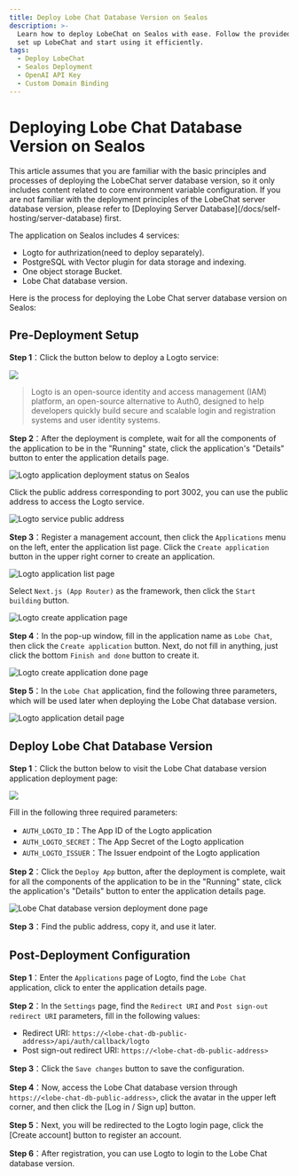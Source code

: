 ```yaml
---
title: Deploy Lobe Chat Database Version on Sealos
description: >-
  Learn how to deploy LobeChat on Sealos with ease. Follow the provided steps to
  set up LobeChat and start using it efficiently.
tags:
  - Deploy LobeChat
  - Sealos Deployment
  - OpenAI API Key
  - Custom Domain Binding
---
```


# Deploying Lobe Chat Database Version on Sealos

<Callout type="info">
  This article assumes that you are familiar with the basic principles and processes of deploying
  the LobeChat server database version, so it only includes content related to core environment
  variable configuration. If you are not familiar with the deployment principles of the LobeChat
  server database version, please refer to [Deploying Server
  Database](/docs/self-hosting/server-database) first.
</Callout>

The application on Sealos includes 4 services:

- Logto for authrization(need to deploy separately).
- PostgreSQL with Vector plugin for data storage and indexing.
- One object storage Bucket.
- Lobe Chat database version.

Here is the process for deploying the Lobe Chat server database version on Sealos:

## Pre-Deployment Setup

**Step 1**：Click the button below to deploy a Logto service:

[![](https://raw.githubusercontent.com/labring-actions/templates/main/Deploy-on-Sealos.svg)](https://template.usw.sealos.io/deploy?templateName=logto)

> Logto is an open-source identity and access management (IAM) platform, an open-source alternative to Auth0, designed to help developers quickly build secure and scalable login and registration systems and user identity systems.

**Step 2**：After the deployment is complete, wait for all the components of the application to be in the "Running" state, click the application's "Details" button to enter the application details page.

![Logto application deployment status on Sealos](https://raw.githubusercontent.com/labring-actions/templates/main/template/lobe-chat-db/images/logto-app-deployment-status-sealos-en.png)

Click the public address corresponding to port 3002, you can use the public address to access the Logto service.

![Logto service public address](https://raw.githubusercontent.com/labring-actions/templates/main/template/lobe-chat-db/images/logto-public-address-en.png)

**Step 3**：Register a management account, then click the `Applications` menu on the left, enter the application list page. Click the `Create application` button in the upper right corner to create an application.

![Logto application list page](https://raw.githubusercontent.com/labring-actions/templates/main/template/lobe-chat-db/images/logto-application-list.png)

Select `Next.js (App Router)` as the framework, then click the `Start building` button.

![Logto create application page](https://raw.githubusercontent.com/labring-actions/templates/main/template/lobe-chat-db/images/logto-create-application.png)

**Step 4**：In the pop-up window, fill in the application name as `Lobe Chat`, then click the `Create application` button. Next, do not fill in anything, just click the bottom `Finish and done` button to create it.

![Logto create application done page](https://raw.githubusercontent.com/labring-actions/templates/main/template/lobe-chat-db/images/logto-create-application-done.png)

**Step 5**：In the `Lobe Chat` application, find the following three parameters, which will be used later when deploying the Lobe Chat database version.

![Logto application detail page](https://raw.githubusercontent.com/labring-actions/templates/main/template/lobe-chat-db/images/logto-app-detail.png)

## Deploy Lobe Chat Database Version

**Step 1**：Click the button below to visit the Lobe Chat database version application deployment page:

[![](https://raw.githubusercontent.com/labring-actions/templates/main/Deploy-on-Sealos.svg)](https://template.usw.sealos.io/deploy?templateName=lobe-chat-db)

Fill in the following three required parameters:

- `AUTH_LOGTO_ID`：The App ID of the Logto application
- `AUTH_LOGTO_SECRET`：The App Secret of the Logto application
- `AUTH_LOGTO_ISSUER`：The Issuer endpoint of the Logto application

**Step 2**：Click the `Deploy App` button, after the deployment is complete, wait for all the components of the application to be in the "Running" state, click the application's "Details" button to enter the application details page.

![Lobe Chat database version deployment done page](https://raw.githubusercontent.com/labring-actions/templates/main/template/lobe-chat-db/images/lobe-chat-db-deployment-done-en.png)

**Step 3**：Find the public address, copy it, and use it later.

## Post-Deployment Configuration

**Step 1**：Enter the `Applications` page of Logto, find the `Lobe Chat` application, click to enter the application details page.

**Step 2**：In the `Settings` page, find the `Redirect URI` and `Post sign-out redirect URI` parameters, fill in the following values:

- Redirect URI: `https://<lobe-chat-db-public-address>/api/auth/callback/logto`
- Post sign-out redirect URI: `https://<lobe-chat-db-public-address>`

**Step 3**：Click the `Save changes` button to save the configuration.

**Step 4**：Now, access the Lobe Chat database version through `https://<lobe-chat-db-public-address>`, click the avatar in the upper left corner, and then click the \[Log in / Sign up] button.

**Step 5**：Next, you will be redirected to the Logto login page, click the \[Create account] button to register an account.

**Step 6**：After registration, you can use Logto to login to the Lobe Chat database version.

